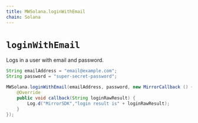 ```yaml
---
title: MWSolana.loginWithEmail
chain: Solana
---
```


# `loginWithEmail`


Logs in a user with email and password.

```java
String emailAddress = "email@example.com";
String password = "super-secret-password";

MWSolana.loginWithEmail(emailAddress, password, new MirrorCallback () {
    @Override
    public void callback(String loginRawResult) {
        Log.d("MirrorSDK","login result is" + loginRawResult);
    }
});
```
